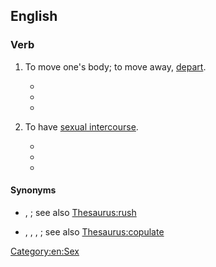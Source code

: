 ==English==

===Verb===
{{en-verb|*}}

# {{lb|en|colloquial}} To move one's body; to move away, [[depart]].
#* {{quote-book|en|year=1996|authorlink=Matt Braun|first=Matt|last=Braun|title=Bloody Hand|publisher=St. Martin's Press|isbn=0312958390|page=222|passage=Now ye and yore boys jest '''haul yore ashes''' and start makin' tracks back to the Yellowstone.}}
#* {{quote-book|en|year=2001|first=William W.|last=Johnstone|title=Code of the Mountain Man|publisher=Pinnacle Books|isbn=0786013044|page=265|passage="Then leave, you yeller-belly!" Luttie said. "You're paid up. '''Haul your ashes'''."<br />"I believe I'll just do that little thing. I'm pullin' out...."}}
#* {{quote-book|en|year=2002|authorlink=Matt Braun|first=Matt|last=Braun|title=Hangman's Creek|publisher=St. Martin's Press|isbn=0312981759|pages=91–93|passage=Tate uncorked a haymaker, and Starbuck ducked low, belted him in the gut.... The impact buckled Tate.... He was out cold....<br />"Anybody [referring to Starbuck] that can '''haul Sam Tate's ashes''' is my kinda of man...."}}
# {{lb|en|euphemistic}} To have [[sexual intercourse]].
#* {{quote-book|en|year=1989|authorlink=Gilbert Sorrentino|first=Gilbert|last=Sorrentino|title=Misterioso|newversion=republished in|title2=Pack of Lies|year2=1997|publisher2=Dalkey Archive Press|isbn2=1564781542|page2=349|passage="George Brent has got one hell of a schlong on him," Tabitha ventures.<br />"And how!" Lucy agrees enthusiastically. "I'd '''haul his ashes for him''' any time."}}
#* {{quote-book|en|year=2002|first=Stephen J.|last=Cannell|title=The Viking Funeral|publisher=St. Martin's Press|isbn=0312983433|page=157|passage=Just do me a favor: if you decide to '''haul her ashes''', don't tell Victory. He's got a crush on her, and so far she won't give him any play.}}
#* {{quote-book|en|year=2004|author=Iceberg Slim|title=Mama Black Widow|publisher=Holloway House Publishing|isbn=0870679317|page=293|passage=I still get beautiful ladies to '''haul my ashes''' when my old balls get heavy.}}

====Synonyms====
* {{sense|to move away}} {{l|en|haul ass}}, {{l|en|skedaddle}}; see also [[Thesaurus:rush]]
* {{sense|to have sexual intercourse}} {{l|en|discuss Uganda}}, {{l|en|have sex}}, {{l|en|Netflix and chill}}, {{l|en|show someone one's etchings}}; see also [[Thesaurus:copulate]]

[[Category:en:Sex]]